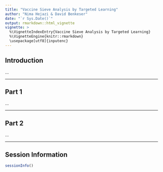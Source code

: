 ```yaml
---
title: "Vaccine Sieve Analysis by Targeted Learning"
author: "Nima Hejazi & David Benkeser"
date: "`r Sys.Date()`"
output: rmarkdown::html_vignette
vignette: >
  %\VignetteIndexEntry{Vaccine Sieve Analysis by Targeted Learning}
  %\VignetteEngine{knitr::rmarkdown}
  \usepackage[utf8]{inputenc}
---
```


## Introduction

...

---

## Part 1

...

---

## Part 2

...

---

## Session Information

```r
sessionInfo()
```
